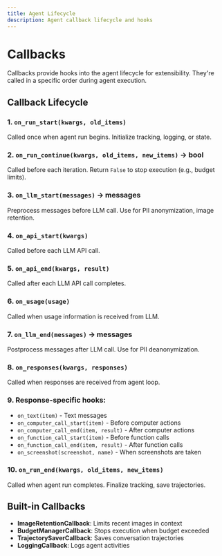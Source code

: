 ```yaml
---
title: Agent Lifecycle
description: Agent callback lifecycle and hooks
---
```


# Callbacks

Callbacks provide hooks into the agent lifecycle for extensibility. They're called in a specific order during agent execution.

## Callback Lifecycle

### 1. `on_run_start(kwargs, old_items)`
Called once when agent run begins. Initialize tracking, logging, or state.

### 2. `on_run_continue(kwargs, old_items, new_items)` → bool
Called before each iteration. Return `False` to stop execution (e.g., budget limits).

### 3. `on_llm_start(messages)` → messages
Preprocess messages before LLM call. Use for PII anonymization, image retention.

### 4. `on_api_start(kwargs)`
Called before each LLM API call.

### 5. `on_api_end(kwargs, result)`
Called after each LLM API call completes.

### 6. `on_usage(usage)`
Called when usage information is received from LLM.

### 7. `on_llm_end(messages)` → messages
Postprocess messages after LLM call. Use for PII deanonymization.

### 8. `on_responses(kwargs, responses)`
Called when responses are received from agent loop.

### 9. Response-specific hooks:
- `on_text(item)` - Text messages
- `on_computer_call_start(item)` - Before computer actions
- `on_computer_call_end(item, result)` - After computer actions
- `on_function_call_start(item)` - Before function calls
- `on_function_call_end(item, result)` - After function calls
- `on_screenshot(screenshot, name)` - When screenshots are taken

### 10. `on_run_end(kwargs, old_items, new_items)`
Called when agent run completes. Finalize tracking, save trajectories.

## Built-in Callbacks

- **ImageRetentionCallback**: Limits recent images in context
- **BudgetManagerCallback**: Stops execution when budget exceeded
- **TrajectorySaverCallback**: Saves conversation trajectories
- **LoggingCallback**: Logs agent activities
